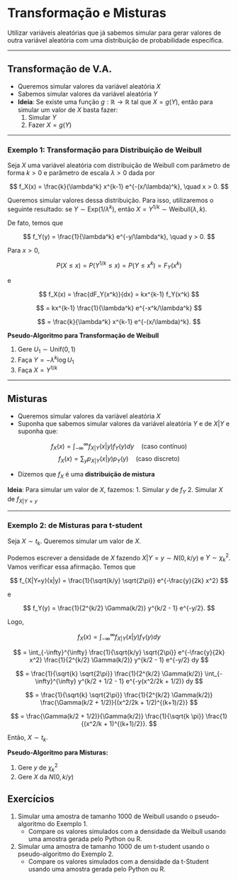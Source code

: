 # Transformação e Misturas

Utilizar variáveis aleatórias que já sabemos simular para gerar valores de outra variável aleatória com uma distribuição de probabilidade específica.

---

## Transformação de V.A.

- Queremos simular valores da variável aleatória $X$
- Sabemos simular valores da variável aleatória $Y$
- **Ideia**: Se existe uma função $g : \mathbb{R} \to \mathbb{R}$ tal que $X = g(Y)$, então para simular um valor de $X$ basta fazer:
  1. Simular $Y$
  2. Fazer $X = g(Y)$

---

### Exemplo 1: Transformação para Distribuição de Weibull

Seja $X$ uma variável aleatória com distribuição de Weibull com parâmetro de forma $k > 0$ e parâmetro de escala $\lambda > 0$ dada por

$$
f_X(x) = \frac{k}{\lambda^k} x^{k-1} e^{-(x/\lambda)^k}, \quad x > 0.
$$

Queremos simular valores dessa distribuição. Para isso, utilizaremos o seguinte resultado: se $Y \sim \text{Exp}(1/\lambda^k)$, então $X = Y^{1/k} \sim \text{Weibull}(\lambda, k)$.

De fato, temos que

$$
f_Y(y) = \frac{1}{\lambda^k} e^{-y/\lambda^k}, \quad y > 0.
$$

Para $x > 0$,

$$
P(X \leq x) = P(Y^{1/k} \leq x) = P(Y \leq x^k) = F_Y(x^k)
$$

e

$$
f_X(x) = \frac{dF_Y(x^k)}{dx} = kx^{k-1} f_Y(x^k)
$$

$$
= kx^{k-1} \frac{1}{\lambda^k} e^{-x^k/\lambda^k}
$$

$$
= \frac{k}{\lambda^k} x^{k-1} e^{-(x/\lambda)^k}.
$$


**Pseudo-Algoritmo para Transformação de Weibull**

1. Gere $U_1 \sim \text{Unif}(0, 1)$
2. Faça $Y = -\lambda^k \log U_1$
3. Faça $X = Y^{1/k}$

---

## Misturas

- Queremos simular valores da variável aleatória $X$
- Suponha que sabemos simular valores da variável aleatória $Y$ e de $X | Y$ e suponha que:

$$
f_X(x) = \int_{-\infty}^{\infty} f_{X|Y}(x|y) f_Y(y) dy \quad \text{(caso contínuo)}
$$
$$
f_X(x) = \sum_y p_{X|Y}(x|y) p_Y(y) \quad \text{(caso discreto)}
$$

- Dizemos que $f_X$ é uma **distribuição de mistura**

**Ideia**: Para simular um valor de $X$, fazemos:
  1. Simular $y$ de $f_Y$
  2. Simular $X$ de $f_{X|Y=y}$

---

### Exemplo 2: de Misturas para t-student

Seja $X \sim t_k$. Queremos simular um valor de $X$.

Podemos escrever a densidade de $X$ fazendo $X | Y = y \sim N(0, k/y)$ e $Y \sim \chi^2_k$. Vamos verificar essa afirmação. Temos que

$$
f_{X|Y=y}(x|y) = \frac{1}{\sqrt{k/y} \sqrt{2\pi}} e^{-\frac{y}{2k} x^2}
$$

e

$$
f_Y(y) = \frac{1}{2^{k/2} \Gamma(k/2)} y^{k/2 - 1} e^{-y/2}.
$$

Logo,

$$
f_X(x) = \int_{-\infty}^{\infty} f_{X|Y}(x|y) f_Y(y) dy
$$

$$
= \int_{-\infty}^{\infty} \frac{1}{\sqrt{k/y} \sqrt{2\pi}} e^{-\frac{y}{2k} x^2} \frac{1}{2^{k/2} \Gamma(k/2)} y^{k/2 - 1} e^{-y/2} dy
$$

$$
= \frac{1}{\sqrt{k} \sqrt{2\pi}} \frac{1}{2^{k/2} \Gamma(k/2)} \int_{-\infty}^{\infty} y^{k/2 + 1/2 - 1} e^{-y(x^2/2k + 1/2)} dy
$$

$$
= \frac{1}{\sqrt{k} \sqrt{2\pi}} \frac{1}{2^{k/2} \Gamma(k/2)} \frac{\Gamma(k/2 + 1/2)}{(x^2/2k + 1/2)^{(k+1)/2}}
$$

$$
= \frac{\Gamma(k/2 + 1/2)}{\Gamma(k/2)} \frac{1}{\sqrt{k \pi}} \frac{1}{(x^2/k + 1)^{(k+1)/2}}.
$$

Então, $X \sim t_k$.



**Pseudo-Algoritmo para Misturas:**

1. Gere $y$ de $\chi^2_k$
2. Gere $X$ da $N(0, k/y)$


## Exercícios

1. Simular uma amostra de tamanho 1000 de Weibull usando o pseudo-algoritmo  do Exemplo 1. 
   - Compare os valores simulados com a densidade da Weibull usando uma amostra gerada pelo Python ou R.

2. Simular uma amostra de tamanho 1000 de um t-student usando o pseudo-algoritmo do Exemplo 2.
   - Compare os valores simulados com a densidade da t-Student usando uma amostra gerada pelo Python ou R.

